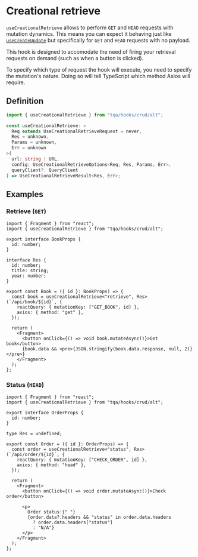 # Creational retrieve

`useCreationalRetrieve` allows to perform `GET` and `HEAD` requests with
mutation dynamics. This means you can expect it behaving just like
[`useCreateUpdate`](/create-update-partial-update) but specifically for `GET`
and `HEAD` requests with no payload.

This hook is designed to accomodate the need of firing your retrieval requests
on demand (such as when a button is clicked).

To specify which type of request the hook will execute, you need to specify the
mutation's nature. Doing so will tell TypeScript which method Axios will
require.

## Definition

```ts filename="Import statement (TypeScript)"
import { useCreationalRetrieve } from "tqa/hooks/crud/alt";
```

```ts filename="Signature (TypeScript)" copy=false
const useCreationalRetrieve: <
  Req extends UseCreationalRetrieveRequest = never,
  Res = unknown,
  Params = unknown,
  Err = unknown
>(
  url: string | URL,
  config: UseCreationalRetrieveOptions<Req, Res, Params, Err>,
  queryClient?: QueryClient
) => UseCreationalRetrieveResult<Res, Err>;
```

## Examples

### Retrieve (`GET`)

```tsx filename="TypeScript (TSX)"
import { Fragment } from "react";
import { useCreationalRetrieve } from "tqa/hooks/crud/alt";

export interface BookProps {
  id: number;
}

interface Res {
  id: number;
  title: string;
  year: number;
}

export const Book = ({ id }: BookProps) => {
  const book = useCreationalRetrieve<"retrieve", Res>(`/api/book/${id}`, {
    reactQuery: { mutationKey: ["GET_BOOK", id] },
    axios: { method: "get" },
  });

  return (
    <Fragment>
      <button onClick={() => void book.mutateAsync()}>Get book</button>
      {book.data && <pre>{JSON.stringify(book.data.response, null, 2)}</pre>}
    </Fragment>
  );
};
```

### Status (`HEAD`)

```tsx filename="TypeScript (TSX)"
import { Fragment } from "react";
import { useCreationalRetrieve } from "tqa/hooks/crud/alt";

export interface OrderProps {
  id: number;
}

type Res = undefined;

export const Order = ({ id }: OrderProps) => {
  const order = useCreationalRetrieve<"status", Res>(`/api/order/${id}`, {
    reactQuery: { mutationKey: ["CHECK_ORDER", id] },
    axios: { method: "head" },
  });

  return (
    <Fragment>
      <button onClick={() => void order.mutateAsync()}>Check order</button>

      <p>
        Order status:{" "}
        {order.data?.headers && "status" in order.data.headers
          ? order.data.headers["status"]
          : "N/A"}
      </p>
    </Fragment>
  );
};
```
